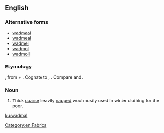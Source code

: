 ==English==

===Alternative forms===
* [[wadmaal]]
* [[wadmeal]]
* [[wadmel]]
* [[wadmol]]
* [[wadmoll]]

===Etymology===
{{etyl|non|en}} {{m|non|váðmál||woolen stuff}}, from {{m|non|váð||cloth}} + {{m|non|mál||measure}}. Cognate to {{etyl|da|-}} {{m|da|vadmel}}, {{etyl|is|-}}. Compare {{term|wad||a small mass}} and {{m|en|woodmeil}}.

===Noun===
{{en-noun}}
# Thick [[coarse]] heavily [[napped]] wool mostly used in winter clothing for the poor.

[[Category:en:Fabrics]]

[[ku:wadmal]]